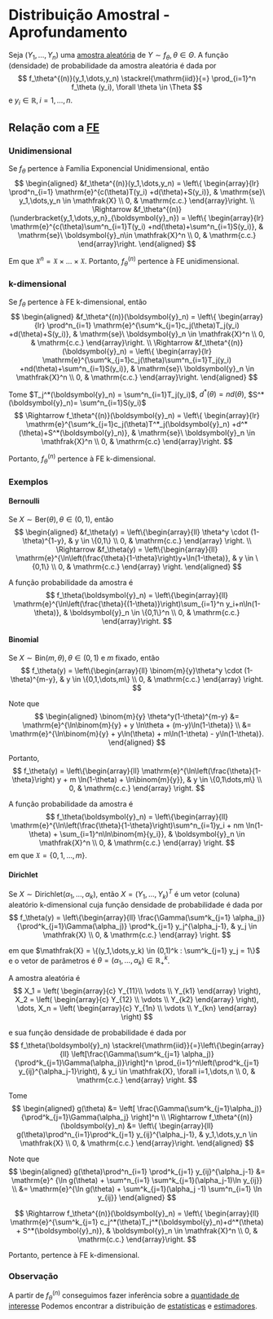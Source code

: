 # Distribuição Amostral - Aprofundamento

Seja $(Y_1,\dots,Y_n)$ uma [amostra aleatória](populacao-e-amostra.qmd#aa) de $Y\sim f_\theta, \theta \in \Theta$.
A função (densidade) de probabilidade da amostra aleatória é dada por
$$
f_\theta^{(n)}(y_1,\dots,y_n) \stackrel{\mathrm{iid}}{=} \prod_{i=1}^n f_\theta (y_i), \forall \theta \in \Theta
$$
e $y_i \in \mathbb{R}, i = 1,\dots,n$.

## Relação com a [FE](familia-exponencial.qmd)

### Unidimensional

Se $f_\theta$ pertence à Família Exponencial Unidimensional, então
$$
\begin{aligned}
&f_\theta^{(n)}(y_1,\dots,y_n) =
\left\{ \begin{array}{lr}
\prod^n_{i=1} \mathrm{e}^{c(\theta)T(y_i) +d(\theta)+S(y_i)}, & \mathrm{se}\ y_1,\dots,y_n \in \mathfrak{X} \\
0, & \mathrm{c.c.}
\end{array}\right. \\
\Rightarrow
&f_\theta^{(n)}(\underbracket{y_1,\dots,y_n}_{\boldsymbol{y}_n}) =
\left\{ \begin{array}{lr}
\mathrm{e}^{c(\theta)\sum^n_{i=1}T(y_i) +nd(\theta)+\sum^n_{i=1}S(y_i)}, & \mathrm{se}\ \boldsymbol{y}_n\in \mathfrak{X}^n \\
0, & \mathrm{c.c.}
\end{array}\right.
\end{aligned}
$$

Em que $\mathfrak{X}^n = \mathfrak{X} \times \dots \times \mathfrak{X}$. Portanto, $f_\theta^{(n)}$ pertence à
FE unidimensional.

### k-dimensional

Se $f_\theta$ pertence à FE k-dimensional, então
$$
\begin{aligned}
&f_\theta^{(n)}(\boldsymbol{y}_n) =
\left\{ \begin{array}{lr}
\prod^n_{i=1} \mathrm{e}^{\sum^k_{j=1}c_j(\theta)T_j(y_i) +d(\theta)+S(y_i)}, & \mathrm{se}\ \boldsymbol{y}_n \in \mathfrak{X}^n \\
0, & \mathrm{c.c.}
\end{array}\right. \\
\Rightarrow
&f_\theta^{(n)}(\boldsymbol{y}_n) = 
\left\{ \begin{array}{lr}
\mathrm{e}^{\sum^k_{j=1}c_j(\theta)\sum^n_{i=1}T_j(y_i) +nd(\theta)+\sum^n_{i=1}S(y_i)}, & \mathrm{se}\ \boldsymbol{y}_n \in \mathfrak{X}^n \\
0, & \mathrm{c.c.}
\end{array}\right.
\end{aligned}
$$

Tome $T_j^*(\boldsymbol{y}_n) = \sum^n_{i=1}T_j(y_i)$, $d^*(\theta)=nd(\theta)$, $S^*(\boldsymbol{y}_n)= \sum^n_{i=1}S(y_i)$
$$
\Rightarrow f_\theta^{(n)}(\boldsymbol{y}_n) =
\left\{ \begin{array}{lr}
\mathrm{e}^{\sum^k_{j=1}c_j(\theta)T^*_j(\boldsymbol{y}_n) +d^*(\theta)+S^*(\boldsymbol{y}_n)}, & \mathrm{se}\ \boldsymbol{y}_n \in \mathfrak{X}^n \\
0, & \mathrm{c.c}
\end{array}\right.
$$

Portanto, $f_\theta^{(n)}$ pertence à FE k-dimensional.

### Exemplos

#### Bernoulli

Se $X\sim\mathrm{Ber}(\theta), \theta \in (0,1)$, então
$$
\begin{aligned}
&f_\theta(y) = \left\{\begin{array}{ll}
\theta^y \cdot (1-\theta)^{1-y}, & y \in \{0,1\} \\
0, & \mathrm{c.c.}
\end{array} \right. \\
\Rightarrow
&f_\theta(y) = \left\{\begin{array}{ll}
\mathrm{e}^{\ln\left(\frac{\theta}{1-\theta}\right)y+\ln(1-\theta)}, & y \in \{0,1\} \\
0, & \mathrm{c.c.}
\end{array} \right.
\end{aligned}
$$

A função probabilidade da amostra é
$$
f_\theta(\boldsymbol{y}_n) = \left\{\begin{array}{ll}
\mathrm{e}^{\ln\left(\frac{\theta}{(1-\theta)}\right)\sum_{i=1}^n y_i+n\ln(1-\theta)}, & \boldsymbol{y}_n \in \{0,1\}^n \\
0, & \mathrm{c.c.}
\end{array}\right.
$$

#### Binomial
Se $X\sim\mathrm{Bin}(m, \theta), \theta \in (0,1)$ e $m$ fixado, então
$$
f_\theta(y) = \left\{\begin{array}{ll}
\binom{m}{y}\theta^y \cdot (1-\theta)^{m-y}, & y \in \{0,1,\dots,m\} \\
0, & \mathrm{c.c.}
\end{array} \right.
$$

Note que
$$
\begin{aligned}
\binom{m}{y} \theta^y(1-\theta)^{m-y} &= \mathrm{e}^{\ln\binom{m}{y} + y \ln\theta + (m-y)\ln(1-\theta)} \\
&= \mathrm{e}^{\ln\binom{m}{y} + y\ln(\theta) + m\ln(1-\theta) - y\ln(1-\theta)}.
\end{aligned}
$$

Portanto,
$$
f_\theta(y) = \left\{\begin{array}{ll}
\mathrm{e}^{\ln\left(\frac{\theta}{1-\theta}\right) y + m \ln(1-\theta) + \ln\binom{m}{y}}, & y \in \{0,1\dots,m\} \\
0, & \mathrm{c.c.}
\end{array} \right.
$$

A função probabilidade da amostra é
$$
f_\theta(\boldsymbol{y}_n) = \left\{\begin{array}{ll}
\mathrm{e}^{\ln\left(\frac{\theta}{1-\theta}\right)\sum^n_{i=1}y_i + nm \ln(1-\theta) + \sum_{i=1}^n\ln\binom{m}{y_i}}, & \boldsymbol{y}_n \in \mathfrak{X}^n \\
0, & \mathrm{c.c.}
\end{array} \right.
$$
em que $\mathfrak{X} = \{0,1,\dots,m\}$.

#### Dirichlet

Se $X\sim\mathrm{Dirichlet}(\alpha_1,\dots,\alpha_k)$, então $X=(Y_1,\dots,Y_k)^T$ é um vetor (coluna) aleatório k-dimensional
cuja função densidade de probabilidade é dada por
$$
f_\theta(y) = \left\{\begin{array}{ll}
\frac{\Gamma(\sum^k_{j=1} \alpha_j)}{\prod^k_{j=1}\Gamma(\alpha_j)} \prod^k_{j=1} y_j^{\alpha_j-1}, & y_j \in \mathfrak{X} \\
0, & \mathrm{c.c.}
\end{array} \right.
$$

em que $\mathfrak{X} = \{(y_1,\dots,y_k) \in (0,1)^k : \sum^k_{j=1} y_j = 1\}$ e o vetor de parâmetros é
$\theta=(\alpha_1,\dots,\alpha_k) \in \mathbb{R}^k_+$.

A amostra aleatória é
$$
X_1 = \left(
\begin{array}{c}
Y_{11}\\
\vdots \\
Y_{k1}
\end{array}
\right),
X_2 = \left(
\begin{array}{c}
Y_{12} \\
\vdots \\
Y_{k2}
\end{array}
\right), \dots,
X_n = \left(
\begin{array}{c}
Y_{1n} \\
\vdots \\
Y_{kn}
\end{array}
\right)
$$

e sua função densidade de probabilidade é dada por
$$
f_\theta(\boldsymbol{y}_n) \stackrel{\mathrm{iid}}{=}\left\{\begin{array}{ll}
\left[\frac{\Gamma(\sum^k_{j=1} \alpha_j)}{\prod^k_{j=1}\Gamma(\alpha_j)}\right]^n \prod_{i=1}^n\left(\prod^k_{j=1} y_{ij}^{\alpha_j-1}\right), & y_i \in \mathfrak{X}, \forall i=1,\dots,n \\
0, & \mathrm{c.c.}
\end{array} \right.
$$

Tome
$$
\begin{aligned}
g(\theta) &= \left[
\frac{\Gamma(\sum^k_{j=1}\alpha_j)}{\prod^k_{j=1}\Gamma(\alpha_j}
\right]^n \\
\Rightarrow
f_\theta^{(n)}(\boldsymbol{y}_n) &= \left\{ \begin{array}{ll}
g(\theta)\prod^n_{i=1}\prod^k_{j=1} y_{ij}^{\alpha_j-1}, & y_1,\dots,y_n \in \mathfrak{X} \\
0,  & \mathrm{c.c.}
\end{array}\right.
\end{aligned}
$$

Note que
$$
\begin{aligned}
g(\theta)\prod^n_{i=1} \prod^k_{j=1} y_{ij}^{\alpha_j-1} &= \mathrm{e}^
{\ln g(\theta) + \sum^n_{i=1} \sum^k_{j=1}(\alpha_j-1)\ln y_{ij}} \\
&= \mathrm{e}^{\ln g(\theta) + \sum^k_{j=1}(\alpha_j -1) \sum^n_{i=1} \ln y_{ij}}
\end{aligned}
$$

$$
\Rightarrow
f_\theta^{(n)}(\boldsymbol{y}_n) = \left\{ \begin{array}{ll}
\mathrm{e}^{\sum^k_{j=1} c_j^*(\theta)T_j^*(\boldsymbol{y}_n)+d^*(\theta) + S^*(\boldsymbol{y}_n)}, & \boldsymbol{y}_n \in \mathfrak{X}^n \\
0,  & \mathrm{c.c.}
\end{array}\right.
$$

Portanto, pertence à FE k-dimensional.

### Observação

A partir de $f_\theta^{(n)}$ conseguimos fazer inferência sobre a [quantidade de interesse](quantidade-de-interesse.qmd)
Podemos encontrar a distribuição de [estatísticas](estatisticas.qmd) e [estimadores](estimadores.qmd).
